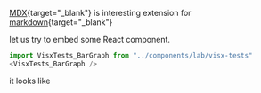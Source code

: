 

[MDX](https://mdxjs.com/){target="_blank"} is interesting extension for [markdown](https://github.com/adam-p/markdown-here/wiki/Markdown-Cheatsheet){target="_blank"}
<!--more-->

let us try to embed some React component.

```javascript
import VisxTests_BarGraph from "../components/lab/visx-tests"
<VisxTests_BarGraph />
```
it looks like

<div>
    <VisxTests_BarGraph />
</div>
